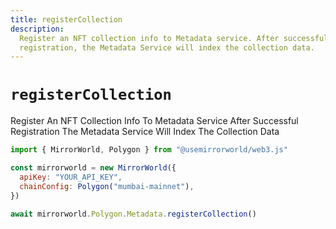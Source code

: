 ```yaml
---
title: registerCollection
description:
  Register an NFT collection info to Metadata service. After successful
  registration, the Metadata Service will index the collection data.
---
```


# `registerCollection`

Register An NFT Collection Info To Metadata Service After Successful
Registration The Metadata Service Will Index The Collection Data

```js
import { MirrorWorld, Polygon } from "@usemirrorworld/web3.js"

const mirrorworld = new MirrorWorld({
  apiKey: "YOUR_API_KEY",
  chainConfig: Polygon("mumbai-mainnet"),
})

await mirrorworld.Polygon.Metadata.registerCollection()
```
